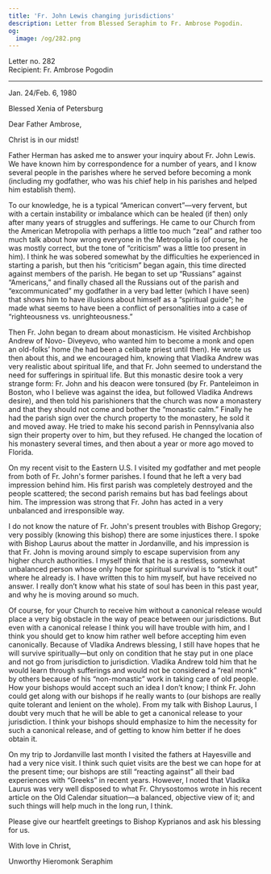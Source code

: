 ```yaml
---
title: 'Fr. John Lewis changing jurisdictions'
description: Letter from Blessed Seraphim to Fr. Ambrose Pogodin.
og:
  image: /og/282.png
---
```


<div style={{textAlign:'right', fontFamily:'monospace'}}>Letter no. 282</div>
<div style={{textAlign:'left', fontFamily:'monospace'}}>Recipient: Fr. Ambrose Pogodin</div>

---

Jan. 24/Feb. 6, 1980

Blessed Xenia of Petersburg

Dear Father Ambrose,

Christ is in our midst!

Father Herman has asked me to answer your inquiry about Fr. John Lewis. We have known him by correspondence for a number of years, and I know several people in the parishes where he served before becoming a monk (including my godfather, who was his chief help in his parishes and helped him establish them).

To our knowledge, he is a typical “American convert”—very fervent, but with a certain instability or imbalance which can be healed (if then) only after many years of struggles and sufferings. He came to our Church from the American Metropolia with perhaps a little too much “zeal” and rather too much talk about how wrong everyone in the Metropolia is (of course, he was mostly correct, but the tone of “criticism” was a little too present in him). I think he was sobered somewhat by the difficulties he experienced in starting a parish, but then his “criticism” began again, this time directed against members of the parish. He began to set up “Russians” against “Americans,” and finally chased all the Russians out of the parish and “excommunicated” my godfather in a very bad letter (which I have seen) that shows him to have illusions about himself as a “spiritual guide”; he made what seems to have been a conflict of personalities into a case of “righteousness vs. unrighteousness.”

Then Fr. John began to dream about monasticism. He visited Archbishop Andrew of Novo- Diveyevo, who wanted him to become a monk and open an old-folks’ home (he had been a celibate priest until then). He wrote us then about this, and we encouraged him, knowing that Vladika Andrew was very realistic about spiritual life, and that Fr. John seemed to understand the need for sufferings in spiritual life. But this monastic desire took a very strange form: Fr. John and his deacon were tonsured (by Fr. Panteleimon in Boston, who I believe was against the idea, but followed Vladika Andrews desire), and then told his parishioners that the church was now a monastery and that they should not come and bother the “monastic calm.” Finally he had the parish sign over the church property to the monastery, he sold it and moved away. He tried to make his second parish in Pennsylvania also sign their property over to him, but they refused. He changed the location of his monastery several times, and then about a year or more ago moved to Florida.

On my recent visit to the Eastern U.S. I visited my godfather and met people from both of Fr. John's former parishes. I found that he left a very bad impression behind him. His first parish was completely destroyed and the people scattered; the second parish remains but has bad feelings about him. The impression was strong that Fr. John has acted in a very unbalanced and irresponsible way.

I do not know the nature of Fr. John's present troubles with Bishop Gregory; very possibly (knowing this bishop) there are some injustices there. I spoke with Bishop Laurus about the matter in Jordanville, and his impression is that Fr. John is moving around simply to escape supervision from any higher church authorities. I myself think that he is a restless, somewhat unbalanced person whose only hope for spiritual survival is to “stick it out” where he already is. I have written this to him myself, but have received no answer. I really don’t know what his state of soul has been in this past year, and why he is moving around so much.

Of course, for your Church to receive him without a canonical release would place a very big obstacle in the way of peace between our jurisdictions. But even with a canonical release I think you will have trouble with him, and I think you should get to know him rather well before accepting him even canonically. Because of Vladika Andrews blessing, I still have hopes that he will survive spiritually—but only on condition that he stay put in one place and not go from jurisdiction to jurisdiction. Vladika Andrew told him that he would learn through sufferings and would not be considered a “real monk” by others because of his “non-monastic” work in taking care of old people. How your bishops would accept such an idea I don’t know; I think Fr. John could get along with our bishops if he really wants to (our bishops are really quite tolerant and lenient on the whole). From my talk with Bishop Laurus, I doubt very much that he will be able to get a canonical release to your jurisdiction. I think your bishops should emphasize to him the necessity for such a canonical release, and of getting to know him better if he does obtain it.

On my trip to Jordanville last month I visited the fathers at Hayesville and had a very nice visit. I think such quiet visits are the best we can hope for at the present time; our bishops are still “reacting against” all their bad experiences with “Greeks” in recent years. However, I noted that Vladika Laurus was very well disposed to what Fr. Chrysostomos wrote in his recent article on the Old Calendar situation—a balanced, objective view of it; and such things will help much in the long run, I think.

Please give our heartfelt greetings to Bishop Kyprianos and ask his blessing for us.

With love in Christ,

Unworthy Hieromonk Seraphim